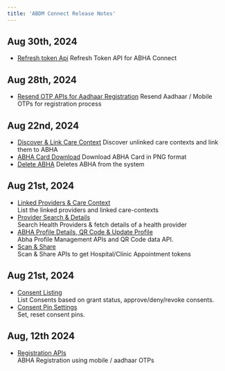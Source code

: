 ```yaml
---
title: 'ABDM Connect Release Notes'
---
```


## Aug 30th, 2024
- [Refresh token Api](/api-reference/authorization/refresh-token-api)
Refresh Token API for ABHA Connect


## Aug 28th, 2024
- [Resend OTP APIs for Aadhaar Registration](/api-reference/user-app/abdm-connect/aadhaar/mobile-resend)
Resend Aadhaar / Mobile OTPs for registration process

## Aug 22nd, 2024
- [Discover & Link Care Context](/api-reference/user-app/abdm-connect/care-contexts/discover/introduction)
Discover unlinked care contexts and link them to ABHA
- [ABHA Card Download](/api-reference/user-app/abdm-connect/profile/cards/abha-card)
Download ABHA Card in PNG format
- [Delete ABHA](/api-reference/user-app/abdm-connect/profile/details/delete)
Deletes ABHA from the system

## Aug 21st, 2024
- [Linked Providers & Care Context](/api-reference/user-app/abdm-connect/care-contexts/providers/providers)    
List the linked providers and linked care-contexts
- [Provider Search & Details](/api-reference/user-app/abdm-connect/providers/provider)    
Search Health Providers & fetch details of a health provider
- [ABHA Profile Details, QR Code & Update Profile](/api-reference/user-app/abdm-connect/profile/cards/qr-code)    
Abha Profile Management APIs and QR Code data API.
- [Scan & Share](/api-reference/user-app/abdm-connect/profile/scan-and-share/scanandshare)   
Scan & Share APIs to get Hospital/Clinic Appointment tokens


## Aug 21st, 2024
- [Consent Listing](/api-reference/user-app/abdm-connect/consents/list-requests)    
List Consents based on grant status, approve/deny/revoke consents.
- [Consent Pin Settings](/api-reference/user-app/abdm-connect/consents/pin/set)    
Set, reset consent pins.

## Aug, 12th 2024

- [Registration APIs](/api-reference/user-app/abdm-connect/aadhaar/initiate-registration)    
ABHA Registration using mobile / aadhaar OTPs



